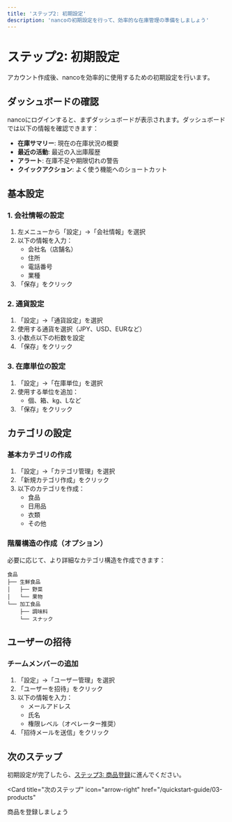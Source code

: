 ```yaml
---
title: 'ステップ2: 初期設定'
description: 'nancoの初期設定を行って、効率的な在庫管理の準備をしましょう'
---
```


# ステップ2: 初期設定

アカウント作成後、nancoを効率的に使用するための初期設定を行います。

## ダッシュボードの確認

nancoにログインすると、まずダッシュボードが表示されます。ダッシュボードでは以下の情報を確認できます：

- **在庫サマリー**: 現在の在庫状況の概要
- **最近の活動**: 最近の入出庫履歴
- **アラート**: 在庫不足や期限切れの警告
- **クイックアクション**: よく使う機能へのショートカット

## 基本設定

### 1. 会社情報の設定

1. 左メニューから「設定」→「会社情報」を選択
2. 以下の情報を入力：
   - 会社名（店舗名）
   - 住所
   - 電話番号
   - 業種
3. 「保存」をクリック

### 2. 通貨設定

1. 「設定」→「通貨設定」を選択
2. 使用する通貨を選択（JPY、USD、EURなど）
3. 小数点以下の桁数を設定
4. 「保存」をクリック

### 3. 在庫単位の設定

1. 「設定」→「在庫単位」を選択
2. 使用する単位を追加：
   - 個、箱、kg、Lなど
3. 「保存」をクリック

## カテゴリの設定

### 基本カテゴリの作成

1. 「設定」→「カテゴリ管理」を選択
2. 「新規カテゴリ作成」をクリック
3. 以下のカテゴリを作成：
   - 食品
   - 日用品
   - 衣類
   - その他

### 階層構造の作成（オプション）

必要に応じて、より詳細なカテゴリ構造を作成できます：

```
食品
├── 生鮮食品
│   ├── 野菜
│   └── 果物
└── 加工食品
    ├── 調味料
    └── スナック
```

## ユーザーの招待

### チームメンバーの追加

1. 「設定」→「ユーザー管理」を選択
2. 「ユーザーを招待」をクリック
3. 以下の情報を入力：
   - メールアドレス
   - 氏名
   - 権限レベル（オペレーター推奨）
4. 「招待メールを送信」をクリック

## 次のステップ

初期設定が完了したら、[ステップ3: 商品登録](/quickstart-guide/03-products)に進んでください。

<Card
  title="次のステップ"
  icon="arrow-right"
  href="/quickstart-guide/03-products"
>
  商品を登録しましょう
</Card>
